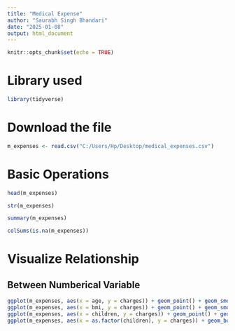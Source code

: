 ```yaml
---
title: "Medical Expense"
author: "Saurabh Singh Bhandari"
date: "2025-01-08"
output: html_document
---
```


```r
knitr::opts_chunk$set(echo = TRUE)
```
# Library used
```r
library(tidyverse)
```

# Download the file
```r
m_expenses <- read.csv("C:/Users/Hp/Desktop/medical_expenses.csv")
```

# Basic Operations

```r
head(m_expenses)

str(m_expenses)

summary(m_expenses)

colSums(is.na(m_expenses))
```

# Visualize Relationship

## Between Numberical Variable
```r
ggplot(m_expenses, aes(x = age, y = charges)) + geom_point() + geom_smooth() + ggtitle("Charges vs Age")
ggplot(m_expenses, aes(x = bmi, y = charges)) + geom_point() + geom_smooth() + ggtitle("Charges vs BMI")
ggplot(m_expenses, aes(x = children, y = charges)) + geom_point() + geom_smooth() + ggtitle("Charges vs No. of Children")
ggplot(m_expenses, aes(x = as.factor(children), y = charges)) + geom_boxplot() + ggtitle("Charges vs Smoker")

```

